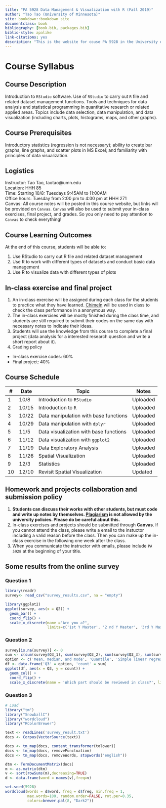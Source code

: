 ```yaml
--- 
title: "PA 5928 Data Management & Visualization with R (Fall 2019)"
author: "Tao Tao (University of Minnesota)"
site: bookdown::bookdown_site
documentclass: book
bibliography: [book.bib, packages.bib]
biblio-style: apalike
link-citations: yes
description: "This is the website for couse PA 5928 in the University of Minnesota"
---
```


# Course Syllabus

## Course Description

Introduction to ``RStudio`` software. Use of ``RStudio`` to carry out ``R`` file and related dataset management functions. Tools and techniques for data analysis and statistical programming in quantitative research or related applied areas. Topics include data selection, data manipulation, and data visualization (including charts, plots, histograms, maps, and other graphs).

## Course Prerequisites

Introductory statistics (regression is not necessary); ability to create bar graphs, line graphs, and scatter plots in MS Excel; and familiarity with principles of data visualization.

## Logistics

Instructor: Tao Tao, taotao@umn.edu  
Location: HHH 85  
Time: Starting 10/8: Tuesdays 9:45AM to 11:00AM   
Office hours: Tuesday from 2:00 pm to 4:00 pm at HHH 271  
Canvas: All course notes will be posted in this course website, but links will be provided on ``Canvas``. ``Canvas`` will also be used to submit your in-class exercises, final project, and grades.  So you only need to pay attention to ``Canvas`` to check everything!

## Course Learning Outcomes

At the end of this course, students will be able to:

1. Use RStudio to carry out R file and related dataset management
2. Use R to work with different types of datasets and conduct basic data management
3. Use R to visualize data with different types of plots

## In-class exercise and final project

1. An in-class exercise will be assigned during each class for the students to practice what they have learned. [ChimeIn](https://chimein2.cla.umn.edu) will be used in class to check the class performance in a anonymous way.
2. The in-class exercises will be mostly finished during the class time, and students are still required to submit their codes on the same day with necessary notes to indicate their ideas.
3. Students will use the knowledge from this course to complete a final project (data analysis for a interested research question and write a short report about it).
4. Grading policy

* In-class exercise codes: 60%
* Final project: 40%

## Course Schedule


| #  | Date  | Topic                               | Notes |
|----|-------|-------------------------------------|-------|
| 1  | 10/8  | Introduction to ``RStudio``            |Uploaded |
| 2  | 10/15 | Introduction to ``R``                   |Uploaded |
| 3  | 10/22 | Data manipulation with base functions  |Uploaded |
| 4  | 10/29 | Data manipulation with ``dplyr``   |Uploaded |
| 5  | 11/5  | Data visualization with base functions  |Uploaded |
| 6  | 11/12 | Data visualization with ``ggplot2`` |Uploaded |
| 7  | 11/19 | Data Exploratory Analysis          |Uploaded|
| 8  | 11/26 | Spatial Visualization              |Uploaded|
| 9  | 12/3  | Statistics                      |Uploaded|
| 10 | 12/10 | Revisit Spatial Visualization   |Updated|

## Homework and projects collaboration and submission policy

1. **Students can discuss their works with other students, but must code and write up notes by themselves. [Plagiarism](https://communitystandards.umn.edu/content/plagiarism) is not allowed by the university policies. Please do be careful about this.**
2. In-class exercises and projects should be submitted through **Canvas**. If you cannot attend the class, please write a email to the instuctor including a valid reason before the class. Then you can make up the in-class exercise in the following one week after the class.
3. When you communicate the instructor with emails, please include ``PA 5928`` at the beginning of your title.

## Some results from the online survey

### Question 1

```r
library(readr)
survey<- read_csv("survey_results.csv", na = "empty")

library(ggplot2)
ggplot(survey, aes(x = Q2)) +
  geom_bar() +
  coord_flip() +
  scale_x_discrete(name ="Are you a?", 
                   limits=c('1st Y Master', '2 nd Y Master', '3rd Y Master', 'PhD'))
```

### Question 2

```r
survey[is.na(survey)] <- 0
sum <- c(sum(survey$Q3_1), sum(survey$Q3_2), sum(survey$Q3_3), sum(survey$Q3_4), sum(survey$Q3_5), sum(survey$Q3_6))
option <- c('Mean, median, and mode', 'Quantile', 'Simple linear regression', 'Multi-variable regression', 'Logistic regression', 'None of them')
df <- data.frame('Q3' = option, 'count' = sum)
ggplot(df, aes(x = Q3, y = count)) +
  geom_col() +
  coord_flip() +
  scale_x_discrete(name = 'Which part should be reviewed in class?', limits=df$Q3)

```

### Question 3

```r
# Load
library("tm")
library("SnowballC")
library("wordcloud")
library("RColorBrewer")

text <- readLines('survey_result.txt')
docs <- Corpus(VectorSource(text))

docs <- tm_map(docs, content_transformer(tolower))
docs <- tm_map(docs, removePunctuation)
docs <- tm_map(docs, removeWords, stopwords("english"))

dtm <- TermDocumentMatrix(docs)
m <- as.matrix(dtm)
v <- sort(rowSums(m),decreasing=TRUE)
d <- data.frame(word = names(v),freq=v)

set.seed(5928)
wordcloud(words = d$word, freq = d$freq, min.freq = 1,
          max.words=100, random.order=FALSE, rot.per=0.35, 
          colors=brewer.pal(8, "Dark2"))
```

